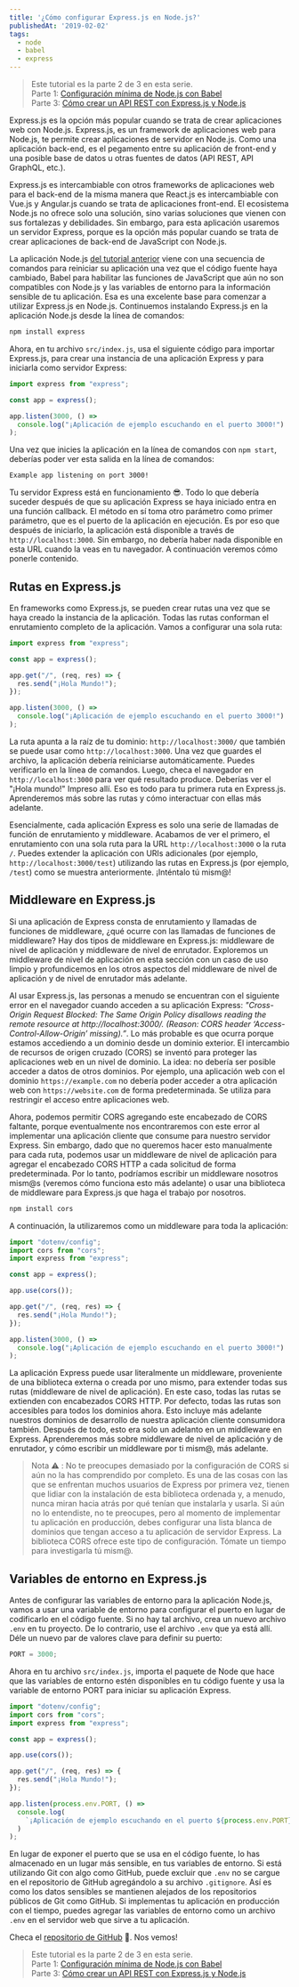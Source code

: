 ```yaml
---
title: '¿Cómo configurar Express.js en Node.js?'
publishedAt: '2019-02-02'
tags:
  - node
  - babel
  - express
---
```


> Este tutorial es la parte 2 de 3 en esta serie.<br>
> Parte 1: [Configuración mínima de Node.js con Babel](/node-con-babel)<br>
> Parte 3: [Cómo crear un API REST con Express.js y Node.js](/como-crear-api-rest-express-node)

Express.js es la opción más popular cuando se trata de crear aplicaciones web con Node.js. Express.js, es un framework de aplicaciones web para Node.js, te permite crear aplicaciones de servidor en Node.js. Como una aplicación back-end, es el pegamento entre su aplicación de front-end y una posible base de datos u otras fuentes de datos (API REST, API GraphQL, etc.).

Express.js es intercambiable con otros frameworks de aplicaciones web para el back-end de la misma manera que React.js es intercambiable con Vue.js y Angular.js cuando se trata de aplicaciones front-end. El ecosistema Node.js no ofrece solo una solución, sino varias soluciones que vienen con sus fortalezas y debilidades. Sin embargo, para esta aplicación usaremos un servidor Express, porque es la opción más popular cuando se trata de crear aplicaciones de back-end de JavaScript con Node.js.

La aplicación Node.js [del tutorial anterior](/node-con-babel) viene con una secuencia de comandos para reiniciar su aplicación una vez que el código fuente haya cambiado, Babel para habilitar las funciones de JavaScript que aún no son compatibles con Node.js y las variables de entorno para la información sensible de tu aplicación. Esa es una excelente base para comenzar a utilizar Express.js en Node.js. Continuemos instalando Express.js en la aplicación Node.js desde la línea de comandos:

```bash
npm install express
```

Ahora, en tu archivo `src/index.js`, usa el siguiente código para importar Express.js, para crear una instancia de una aplicación Express y para iniciarla como servidor Express:

```javascript
import express from "express";

const app = express();

app.listen(3000, () =>
  console.log("¡Aplicación de ejemplo escuchando en el puerto 3000!")
);
```

Una vez que inicies la aplicación en la línea de comandos con `npm start`, deberías poder ver esta salida en la línea de comandos:

```bash
Example app listening on port 3000!
```

Tu servidor Express está en funcionamiento 😎. Todo lo que debería suceder después de que su aplicación Express se haya iniciado entra en una función callback. El método en sí toma otro parámetro como primer parámetro, que es el puerto de la aplicación en ejecución. Es por eso que después de iniciarlo, la aplicación está disponible a través de `http://localhost:3000`. Sin embargo, no debería haber nada disponible en esta URL cuando la veas en tu navegador. A continuación veremos cómo ponerle contenido.

## Rutas en Express.js

En frameworks como Express.js, se pueden crear rutas una vez que se haya creado la instancia de la aplicación. Todas las rutas conforman el enrutamiento completo de la aplicación. Vamos a configurar una sola ruta:

```javascript
import express from "express";

const app = express();

app.get("/", (req, res) => {
  res.send("¡Hola Mundo!");
});

app.listen(3000, () =>
  console.log("¡Aplicación de ejemplo escuchando en el puerto 3000!")
);
```

La ruta apunta a la raíz de tu dominio: `http://localhost:3000/` que también se puede usar como `http://localhost:3000`. Una vez que guardes el archivo, la aplicación debería reiniciarse automáticamente. Puedes verificarlo en la línea de comandos. Luego, checa el navegador en `http://localhost:3000` para ver qué resultado produce. Deberías ver el "¡Hola mundo!" Impreso allí. Eso es todo para tu primera ruta en Express.js. Aprenderemos más sobre las rutas y cómo interactuar con ellas más adelante.

Esencialmente, cada aplicación Express es solo una serie de llamadas de función de enrutamiento y middleware. Acabamos de ver el primero, el enrutamiento con una sola ruta para la URL `http://localhost:3000` o la ruta `/`. Puedes extender la aplicación con URIs adicionales (por ejemplo, `http://localhost:3000/test`) utilizando las rutas en Express.js (por ejemplo, `/test`) como se muestra anteriormente. ¡Inténtalo tú mism@!

## Middleware en Express.js

Si una aplicación de Express consta de enrutamiento y llamadas de funciones de middleware, ¿qué ocurre con las llamadas de funciones de middleware? Hay dos tipos de middleware en Express.js: middleware de nivel de aplicación y middleware de nivel de enrutador. Exploremos un middleware de nivel de aplicación en esta sección con un caso de uso limpio y profundicemos en los otros aspectos del middleware de nivel de aplicación y de nivel de enrutador más adelante.

Al usar Express.js, las personas a menudo se encuentran con el siguiente error en el navegador cuando acceden a su aplicación Express: *"Cross-Origin Request Blocked: The Same Origin Policy disallows reading the remote resource at http://localhost:3000/. (Reason: CORS header ‘Access-Control-Allow-Origin’ missing).”*. Lo más probable es que ocurra porque estamos accediendo a un dominio desde un dominio exterior. El intercambio de recursos de origen cruzado (CORS) se inventó para proteger las aplicaciones web en un nivel de dominio. La idea: no debería ser posible acceder a datos de otros dominios. Por ejemplo, una aplicación web con el dominio `https://example.com` no debería poder acceder a otra aplicación web con `https://website.com` de forma predeterminada. Se utiliza para restringir el acceso entre aplicaciones web.

Ahora, podemos permitir CORS agregando este encabezado de CORS faltante, porque eventualmente nos encontraremos con este error al implementar una aplicación cliente que consume para nuestro servidor Express. Sin embargo, dado que no queremos hacer esto manualmente para cada ruta, podemos usar un middleware de nivel de aplicación para agregar el encabezado CORS HTTP a cada solicitud de forma predeterminada. Por lo tanto, podríamos escribir un middleware nosotros mism@s (veremos cómo funciona esto más adelante) o usar una biblioteca de middleware para Express.js que haga el trabajo por nosotros.

```bash
npm install cors
```

A continuación, la utilizaremos como un middleware para toda la aplicación:

```javascript
import "dotenv/config";
import cors from "cors";
import express from "express";

const app = express();

app.use(cors());

app.get("/", (req, res) => {
  res.send("¡Hola Mundo!");
});

app.listen(3000, () =>
  console.log("¡Aplicación de ejemplo escuchando en el puerto 3000!")
);
```

La aplicación Express puede usar literalmente un middleware, proveniente de una biblioteca externa o creada por uno mismo, para extender todas sus rutas (middleware de nivel de aplicación). En este caso, todas las rutas se extienden con encabezados CORS HTTP. Por defecto, todas las rutas son accesibles para todos los dominios ahora. Esto incluye más adelante nuestros dominios de desarrollo de nuestra aplicación cliente consumidora también. Después de todo, esto era solo un adelanto en un middleware en Express. Aprenderemos más sobre middleware de nivel de aplicación y de enrutador, y cómo escribir un middleware por ti mism@, más adelante.

> Nota ⚠️ : No te preocupes demasiado por la configuración de CORS si aún no la has comprendido por completo. Es una de las cosas con las que se enfrentan muchos usuarios de Express por primera vez, tienen que lidiar con la instalación de esta biblioteca ordenada y, a menudo, nunca miran hacia atrás por qué tenían que instalarla y usarla. Si aún no lo entendiste, no te preocupes, pero al momento de implementar tu aplicación en producción, debes configurar una lista blanca de dominios que tengan acceso a tu aplicación de servidor Express. La biblioteca CORS ofrece este tipo de configuración. Tómate un tiempo para investigarla tú mism@.

## Variables de entorno en Express.js

Antes de configurar las variables de entorno para la aplicación Node.js, vamos a usar una variable de entorno para configurar el puerto en lugar de codificarlo en el código fuente. Si no hay tal archivo, crea un nuevo archivo `.env` en tu proyecto. De lo contrario, use el archivo `.env` que ya está allí. Déle un nuevo par de valores clave para definir su puerto:

```javascript
PORT = 3000;
```

Ahora en tu archivo `src/index.js`, importa el paquete de Node que hace que las variables de entorno estén disponibles en tu código fuente y usa la variable de entorno PORT para iniciar su aplicación Express.

```javascript
import "dotenv/config";
import cors from "cors";
import express from "express";

const app = express();

app.use(cors());

app.get("/", (req, res) => {
  res.send("¡Hola Mundo!");
});

app.listen(process.env.PORT, () =>
  console.log(
    `¡Aplicación de ejemplo escuchando en el puerto ${process.env.PORT}!`
  )
);
```

En lugar de exponer el puerto que se usa en el código fuente, lo has almacenado en un lugar más sensible, en tus variables de entorno. Si está utilizando Git con algo como GitHub, puede excluir que `.env` no se cargue en el repositorio de GitHub agregándolo a su archivo `.gitignore`. Así es como los datos sensibles se mantienen alejados de los repositorios públicos de Git como GitHub. Si implementas tu aplicación en producción con el tiempo, puedes agregar las variables de entorno como un archivo `.env` en el servidor web que sirve a tu aplicación.

Checa el [repositorio de GitHub](https://github.com/lavaldi/simple-node-express-server) 👀. Nos vemos!

> Este tutorial es la parte 2 de 3 en esta serie.<br>
> Parte 1: [Configuración mínima de Node.js con Babel](/node-con-babel)<br>
> Parte 3: [Cómo crear un API REST con Express.js y Node.js](/como-crear-api-rest-express-node)

